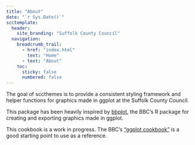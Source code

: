 ```yaml
---
title: "About"
date: "`r Sys.Date()`"
scctemplate:
  header:
    site_branding: "Suffolk County Council"
  navigation:
    breadcrumb_trail:
      - href: "index.html"
        text: "Home"
      - text: "About"
    toc:
      sticky: false
      numbered: false
---
```


The goal of sccthemes is to provide a consistent styling framework and helper functions for graphics made in ggplot at the Suffolk County Council.

This package has been heavily inspired by [bbplot](https://github.com/bbc/bbplot), the BBC's R package for creating and exporting graphics made in ggplot.

This cookbook is a work in progress. The BBC's ["ggplot cookbook"](https://bbc.github.io/rcookbook/#make_a_bar_chart) is a good starting point to use as a reference.
